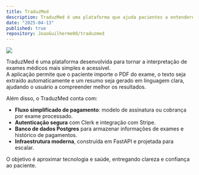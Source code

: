 ```yaml
---
title: TraduzMed
description: TraduzMed é uma plataforma que ajuda pacientes a entenderem melhor seus exames médicos. Basta enviar o PDF do exame, e o sistema extrai, resume e explica os resultados em uma linguagem simples e acessível.
date: "2025-04-13"
published: true
repository: JoaoGuilherme08/traduzmed
---
```


![](/traduzmed.png)

TraduzMed é uma plataforma desenvolvida para tornar a interpretação de exames médicos mais simples e acessível.  
A aplicação permite que o paciente importe o PDF do exame, o texto seja extraído automaticamente e um resumo seja gerado em linguagem clara, ajudando o usuário a compreender melhor os resultados.  

Além disso, o TraduzMed conta com:  

- **Fluxo simplificado de pagamento**: modelo de assinatura ou cobrança por exame processado.  
- **Autenticação segura** com Clerk e integração com Stripe.  
- **Banco de dados Postgres** para armazenar informações de exames e histórico de pagamentos.  
- **Infraestrutura moderna**, construída em FastAPI e projetada para escalar.  

O objetivo é aproximar tecnologia e saúde, entregando clareza e confiança ao paciente.  
